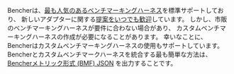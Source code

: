 Bencherは、[最も人気のあるベンチマーキングハーネス][adapters]を標準サポートしており、
新しいアダプターに関する[提案をいつでも歓迎][github issue]しています。
しかし、市販のベンチマーキングハーネスが要件に合わない場合があり、
カスタムベンチマーキングハーネスの作成が必要になることがあります。
幸いなことに、Bencherはカスタムベンチマーキングハーネスの使用もサポートしています。
Bencherとカスタムベンチマークハーネスを統合する最も簡単な方法は、
[Bencherメトリック形式 (BMF) JSON][bmf] を出力することです。

[github issue]: https://github.com/bencherdev/bencher/issues/new?title=Add+new+adapter

[adapters]: /ja/docs/explanation/adapters/
[bmf]: /ja/docs/reference/bencher-metric-format/
